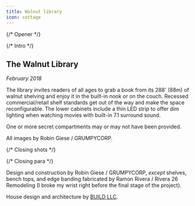 ```yaml
---
title: Walnut library
icon: cottage
---
```


{/* Opener */}

<PortfolioPhoto
  src="library/IMG_4059.jpg"
  alt="Close-up of graphic novels"
  className="portfolio-w100"
/>

{/* Intro */}

<div class="portfolio-sxs-container">
  <div class="portfolio-sxs-w50">

## The Walnut Library

  <div class="accent-mono">

_February 2018_

The library invites readers of all ages to grab a book from its 288' (88m) of walnut shelving and enjoy it in the built-in nook or on the couch.
Recessed commercial/retail shelf standards get out of the way and make the space reconfigurable.
The lower cabinets include a thin LED strip to offer dim lighting when watching movies with built-in 7.1 surround sound.

One or more secret compartments may or may not have been provided.

All images by Robin Giese / GRUMPYCORP.

  </div>
  </div>
  <PortfolioPhoto src="library/IMG_4085.jpg" alt="Corner detail with Harry reading" className="portfolio-sxs-w50"/>
</div>

<div class="portfolio-sxs-container">
  <PortfolioPhoto src="library/IMG_4044.jpg" alt="Overview shot from right" className="portfolio-sxs-w50" />
  <PortfolioPhoto src="library/IMG_4042.jpg" alt="Overview shot from left" className="portfolio-sxs-w50" />

<PortfolioPhoto
  src="library/DSC04689.jpg"
  alt="Detail shot without books"
  className="portfolio-sxs-w50"
/>
<PortfolioPhoto
  src="library/DSC04688.jpg"
  alt="Overview shot without books"
  className="portfolio-sxs-w50"
/>

  <PortfolioPhoto src="library/IMG_4094.jpg" alt="View from TV" className="portfolio-sxs-w50"/>
  <PortfolioPhoto src="library/IMG_4050.jpg" alt="Close-up of lower shelves" className="portfolio-sxs-w50"/>
  <PortfolioPhoto src="library/IMG_4066.jpg" alt="Detail shot of corner" className="portfolio-sxs-w50"/>
  <PortfolioPhoto src="library/IMG_4081.jpg" alt="Corner with Ollie's eyes" className="portfolio-sxs-w50"/>
  <PortfolioPhoto src="library/IMG_4071.jpg" alt="Corner with Ollie's head" className="portfolio-sxs-w50"/>
  <PortfolioPhoto src="library/IMG_4075.jpg" alt="Corner with Ollie popping out" className="portfolio-sxs-w50"/>
  <PortfolioPhoto src="library/IMG_4089.jpg" alt="Corner detail with Harry upside down" className="portfolio-sxs-w50"/>
  <PortfolioPhoto src="library/IMG_4091.jpg" alt="Corner detail with Harry's knees" className="portfolio-sxs-w50"/>
  <PortfolioPhoto src="library/IMG_4097.jpg" alt="View towards TV" className="portfolio-sxs-w50"/>
  <PortfolioPhoto src="library/IMG_4098.jpg" alt="TV detail" className="portfolio-sxs-w50"/>
</div>

{/* Closing shots */}

<PortfolioPhoto
  src="library/IMG_4082.jpg"
  alt="Corner with Harry reading"
  className="portfolio-w100"
/>

{/* Closing para */}

<div class="portfolio-sxs-container pt2">
  <div class="portfolio-sxs-w60 accent-mono pt4">

Design and construction by Robin Giese / GRUMPYCORP,
_except_ shelves, bench tops, and edge banding fabricated by Ramon Rivera / Rivera 26 Remodeling
(I broke my wrist right before the final stage of the project).

House design and architecture by [BUILD LLC](https://www.buildllc.com).

  </div>
  <PortfolioPhoto src="library/rendering.png" alt="AutoCAD rendering" className="portfolio-sxs-w40"/>
</div>
